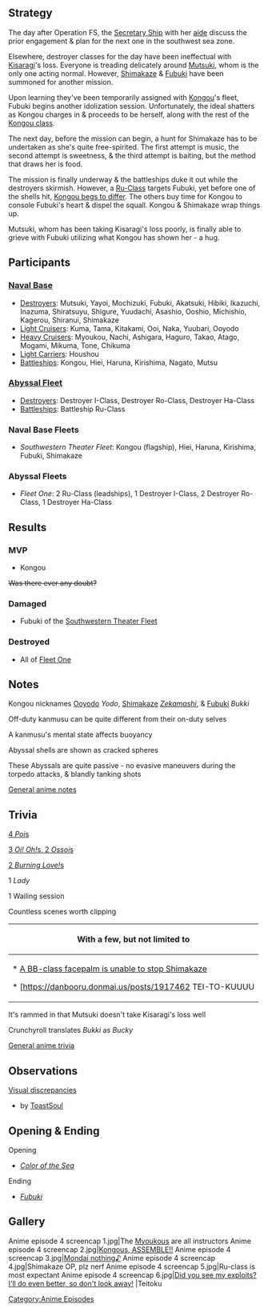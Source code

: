 ==Strategy== <!-- Detailed events -->
The day after Operation FS, the [[Anime/Characters#Nagato|Secretary Ship]] with her [[Anime/Characters#Mutsu|aide]] discuss the prior engagement & plan for the next one in the southwest sea zone.

Elsewhere, destroyer classes for the day have been ineffectual with [[Kisaragi]]'s loss. Everyone is treading delicately around [[Mutsuki]], whom is the only one acting normal. However, [[Shimakaze]] & [[Fubuki]] have been summoned for another mission.

Upon learning they've been temporarily assigned with [[Kongou]]'s fleet, Fubuki begins another idolization session. Unfortunately, the ideal shatters as Kongou charges in & proceeds to be herself, along with the rest of the [[:Category:Kongou_Class|Kongou class]].

The next day, before the mission can begin, a hunt for Shimakaze has to be undertaken as she's quite free-spirited. The first attempt is music, the second attempt is sweetness, & the third attempt is baiting, but the method that draws her is food.

The mission is finally underway & the battleships duke it out while the destroyers skirmish. However, a [[Enemy_Vessel|Ru-Class]] targets Fubuki, yet before one of the shells hit, [https://danbooru.donmai.us/posts/1917411 Kongou begs to differ]. The others buy time for Kongou to console Fubuki's heart & dispel the squall. Kongou & Shimakaze wrap things up.

Mutsuki, whom has been taking Kisaragi's loss poorly, is finally able to grieve with Fubuki utilizing what Kongou has shown her - a hug.
{{clear}}




==Participants==

===[[Anime/Characters#Naval Base|Naval Base]]===
* [[Anime/Characters#Destroyers|Destroyers]]: Mutsuki, Yayoi, Mochizuki, Fubuki, Akatsuki, Hibiki, Ikazuchi, Inazuma, Shiratsuyu, Shigure, Yuudachi, Asashio, Ooshio, Michishio, Kagerou, Shiranui, Shimakaze
* [[Anime/Characters#Light Cruisers|Light Cruisers]]: Kuma, Tama, Kitakami, Ooi, Naka, Yuubari, Ooyodo
* [[Anime/Characters#Heavy Cruisers|Heavy Cruisers]]: Myoukou, Nachi, Ashigara, Haguro, Takao, Atago, Mogami, Mikuma, Tone, Chikuma
* [[Anime/Characters#Light Carriers|Light Carriers]]: Houshou
* [[Anime/Characters#Battleships|Battleships]]: Kongou, Hiei, Haruna, Kirishima, Nagato, Mutsu
{{clear}}


===[[Anime/Characters#Abyssal Fleet|Abyssal Fleet]]===
* [[Anime/Characters#Destroyers_2|Destroyers]]: Destroyer I-Class, Destroyer Ro-Class, Destroyer Ha-Class
* [[Anime/Characters#Battleships_2|Battleships]]: Battleship Ru-Class
{{clear}}


===Naval Base Fleets=== <!-- Order is top-down [[Ship_Class]], sorted by class number, except flagship -->
* ''Southwestern Theater Fleet'': Kongou (flagship), Hiei, Haruna, Kirishima, Fubuki, Shimakaze
{{clear}}


===Abyssal Fleets=== <!-- Order is bottom-up [[Enemy_Vessel]] except leadship -->
* ''Fleet One'': 2 Ru-Class (leadships), 1 Destroyer I-Class,  2 Destroyer Ro-Class, 1 Destroyer Ha-Class
{{clear}}




==Results==

===MVP===
* Kongou
<s>Was there ever any doubt?</s>

===Damaged===
* Fubuki of the [[Anime/Episodes/Watashitachi_No_Deban_Ne!_Follow_me!#Naval_Base_Fleets|Southwestern Theater Fleet]]

===Destroyed===
* All of [[Anime/Episodes/Watashitachi_No_Deban_Ne!_Follow_me!#Abyssal_Fleets|Fleet One]]
{{clear}}




==Notes==
Kongou nicknames [[Ooyodo]] ''Yodo'', [[Shimakaze]] [[Glossary#Zekamashi_.28.E3.81.9C.E3.81.8B.E3.81.BE.E3.81.97.29|''Zekamashi'']], & [[Fubuki]] ''Bukki''

Off-duty kanmusu can be quite different from their on-duty selves

A kanmusu's mental state affects buoyancy

Abyssal shells are shown as cracked spheres

These Abyssals are quite passive - no evasive maneuvers during the torpedo attacks, & blandly tanking shots 


[[Anime/Notes_%26_Trivia#Notes|General anime notes]]
{{clear}}

==Trivia==
[http://kancolle.wikia.com/wiki/File:POIPOIPOI 4 ''Poi''s]

[http://kancolle.wikia.com/wiki/File:%E3%81%8A%E3%81%85_%E3%81%8A%E3%81%85_%E3%81%8A%E3%81%85 3 ''Oi! Oh!''s, 2 ''Ossoi''s]

[http://kancolle.wikia.com/wiki/File:%E3%81%93%E3%82%93%E3%81%94%E3%81%86%E3%81%B1%E3%83%BC%E3%81%8F_kannkore_Kantai_Collection 2 ''Burning Love!''s]

1 ''Lady''

1 Wailing session

Countless scenes worth clipping
{| class="mw-collapsible mw-collapsed wikitable"
|-
! colspan="1" |With a few, but not limited to
|-
|* [https://danbooru.donmai.us/posts/1912811 A BB-class facepalm is unable to stop Shimakaze]
* [https://danbooru.donmai.us/posts/1917462 TEI-TO-KUUUU!!!!]
* [https://danbooru.donmai.us/posts/1912809 BURNING....LOVE!!!!]
* [https://danbooru.donmai.us/posts/1917458 the Kongous HAVE ARRIVED]
* [https://danbooru.donmai.us/posts/1913017 Sneaky entrace part 1]
* [https://danbooru.donmai.us/posts/1917462 Rensouhou-chan's flying~]
* [https://danbooru.donmai.us/posts/1912902 Kongou cheering 1]
* [https://danbooru.donmai.us/posts/1912900 Kongou cheering 2]
* [https://danbooru.donmai.us/posts/1917490 Shimakaze OP, plz nerf]
|}

It's rammed in that Mutsuki doesn't take Kisaragi's loss well

Crunchyroll translates ''Bukki'' as ''Bucky''


[[Anime/Notes_%26_Trivia#Trivia|General anime trivia]]
{{clear}}




==Observations==
[https://drive.google.com/file/d/0B-7IRQQVJE1mbjJ3M1hiQkNMWFE/view Visual discrepancies]
* by [[:User_blog:ToastSoul/Episode_4|ToastSoul]]

{{clear}}




==Opening & Ending==
Opening
* [[Anime/Clips#Openings|''Color of the Sea'']]

Ending
* [[Anime/Clips#Endings|''Fubuki'']]
{{clear}}




==Gallery==
<gallery spacing="small" bordercolor="transparent" captionalign="center" hideaddbutton="true">
Anime episode 4 screencap 1.jpg|The [[:Category:My%C5%8Dk%C5%8D_Class|Myoukou]]s are all instructors
Anime episode 4 screencap 2.jpg|[[:Category:Kongou_Class|Kongous, ASSEMBLE!!]]
Anime episode 4 screencap 3.jpg|[[Kongou|Mondai nothing♪]]
Anime episode 4 screencap 4.jpg|Shimakaze OP, plz nerf
Anime episode 4 screencap 5.jpg|Ru-class is most expectant
Anime episode 4 screencap 6.jpg|[[Kongou|Did you see my exploits? I'll do even better, so don't look away!]]
|Teitoku
</gallery>
{{clear}}
[[Category:Anime Episodes]]